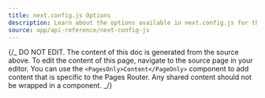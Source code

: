 ```yaml
---
title: next.config.js Options
description: Learn about the options available in next.config.js for the Pages Router.
source: app/api-reference/next-config-js
---
```


{/_ DO NOT EDIT. The content of this doc is generated from the source above. To edit the content of this page, navigate to the source page in your editor. You can use the `<PagesOnly>Content</PageOnly>` component to add content that is specific to the Pages Router. Any shared content should not be wrapped in a component. _/}
